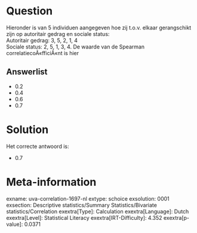 Question
========

Hieronder is van 5 individuen aangegeven hoe zij t.o.v. elkaar
gerangschikt zijn op autoritair gedrag en sociale status:\
Autoritair gedrag: 3, 5, 2, 1, 4\
Sociale status: 2, 5, 1, 3, 4. De waarde van de Spearman
correlatiecoÃ«fficiÃ«nt is hier

Answerlist
----------

* 0.2
* 0.4
* 0.6
* 0.7

Solution
========

Het correcte antwoord is: 

* 0.7

Meta-information
================
exname: uva-correlation-1697-nl
extype: schoice
exsolution: 0001
exsection: Descriptive statistics/Summary Statistics/Bivariate statistics/Correlation
exextra[Type]: Calculation
exextra[Language]: Dutch
exextra[Level]: Statistical Literacy
exextra[IRT-Difficulty]: 4.352
exextra[p-value]: 0.0371

